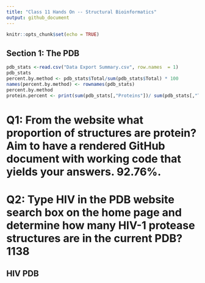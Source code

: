 ```yaml
---
title: "Class 11 Hands On -- Structural Bioinformatics"
output: github_document
---
```


```r
knitr::opts_chunk$set(echo = TRUE)
```

## Section 1: The PDB
```r
pdb_stats <-read.csv("Data Export Summary.csv", row.names  = 1)
pdb_stats
percent.by.method <- pdb_stats$Total/sum(pdb_stats$Total) * 100
names(percent.by.method) <- rownames(pdb_stats)
percent.by.method
protein.percent <- print(sum(pdb_stats[,"Proteins"])/ sum(pdb_stats[,"Total"]) * 100)

```

# Q1: From the website what proportion of structures are protein? Aim to have a rendered GitHub document with working code that yields your answers. 92.76%. 

# Q2: Type HIV in the PDB website search box on the home page and determine how many HIV-1 protease structures are in the current PDB? 1138


## HIV PDB

